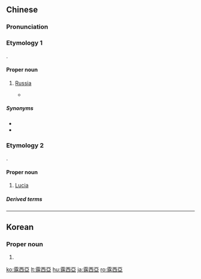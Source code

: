 {{also|露西亚|露西亜}}
==Chinese==
{{zh-forms|s=露西亚|gloss=-}}
{{zh-wp|nan:Lō͘-se-a}}

===Pronunciation===
{{zh-pron
|m=Lùxī亞
|c=lou6 sai1 aa3
|h=pfs=Lò-si-yá
|mn=Lō͘-se-a
|cat=pn
}}

===Etymology 1===
{{bor|zh|ja|-}} {{ja-r|露西亜|^ロシア}}.

====Proper noun====
{{zh-proper noun}}

# {{lb|zh|dated|or|Taiwan Min Nan & Hakka|or|ACG}} [[Russia]]
#* {{zh-x|這 不是 明明白白 的 ^露西亞 ^紅軍 軍官 嗎？|Isn't this clearly an officer of the '''Russian''' Red Army?|ref='''1936''', {{w2|zh|魯迅}} ({{w|Lu Xun}}), [[s:zh:寫於深夜裡|{{lang|zh|寫於深夜裏}}]]}}

=====Synonyms=====
* {{zh-l|俄羅斯}}
* {{zh-l|俄國}}

===Etymology 2===
{{bor|zh|en|Lucia}}.

====Proper noun====
{{zh-proper noun}}

# [[Lucia]] {{gloss|female name}}

=====Derived terms=====
{{zh-der|聖露西亞}}

{{zh-cat|Countries}}

----

==Korean==
{{ko-hanjatab}}

===Proper noun===
{{ko-proper noun|hangeul=노서아|rv=Noseoa}}

# {{hanja form of|노서아|Russia}}

[[ko:露西亞]]
[[lt:露西亞]]
[[hu:露西亞]]
[[ja:露西亞]]
[[ro:露西亞]]
